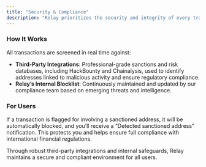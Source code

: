 ```yaml
---
title: "Security & Compliance"
description: "Relay prioritizes the security and integrity of every transaction. To meet international regulatory standards, we enforce strict sanctions screening and blocklists to ensure compliance with OFAC and other global laws."
---
```


### **How It Works**

All transactions are screened in real time against:

- **Third-Party Integrations**: Professional-grade sanctions and risk databases, including HackBounty and Chainalysis, used to identify addresses linked to malicious activity and ensure regulatory compliance.
- **Relay’s Internal Blocklist**: Continuously maintained and updated by our compliance team based on emerging threats and intelligence.

### **For Users**

If a transaction is flagged for involving a sanctioned address, it will be automatically blocked, and you’ll receive a “Detected sanctioned address” notification. This protects you and helps ensure full compliance with international financial regulations.

Through robust third-party integrations and internal safeguards, Relay maintains a secure and compliant environment for all users.
